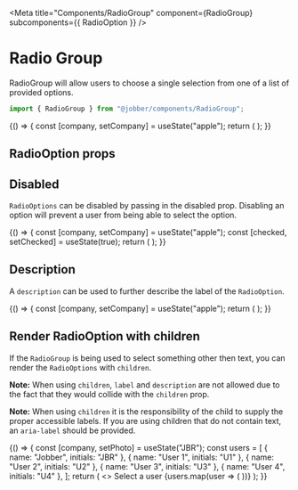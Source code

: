 
<Meta
  title="Components/RadioGroup"
  component={RadioGroup}
  subcomponents={{ RadioOption }}
/>

# Radio Group

RadioGroup will allow users to choose a single selection from one of a list of
provided options.

```ts
import { RadioGroup } from "@jobber/components/RadioGroup";
```

<Canvas>
  <Story name="RadioGroup">
    {() => {
      const [company, setCompany] = useState("apple");
      return (
        <RadioGroup onChange={setCompany} value={company} ariaLabel="Companies">
          <RadioOption value="apple" label="Apple" />
          <RadioOption value="google" label="Google" />
          <RadioOption value="microsoft" label="Microsoft" />
        </RadioGroup>
      );
    }}
  </Story>
</Canvas>

<ArgsTable of={RadioGroup} story="RadioGroup" />

## RadioOption props

<ArgsTable of={RadioOption} story="RadioGroup" />

## Disabled

`RadioOptions` can be disabled by passing in the disabled prop. Disabling an
option will prevent a user from being able to select the option.

<Canvas>
  <ExampleWithHooks>
    {() => {
      const [company, setCompany] = useState("apple");
      const [checked, setChecked] = useState(true);
      return (
        <Content spacing="large">
          <RadioGroup
            onChange={setCompany}
            value={company}
            ariaLabel="Companies"
          >
            <RadioOption value="apple" label="Apple" />
            <RadioOption value="google" label="Google" />
            <RadioOption value="amazon" label="Amazon" disabled={true} />
            <RadioOption
              value="microsoft"
              label="Microsoft"
              disabled={!checked}
            />
          </RadioGroup>
          <Divider />
          <Checkbox
            checked={checked}
            label="Allow Microsoft"
            onChange={setChecked}
          />
        </Content>
      );
    }}
  </ExampleWithHooks>
</Canvas>

## Description

A `description` can be used to further describe the label of the `RadioOption`.

<Canvas>
  <ExampleWithHooks>
    {() => {
      const [company, setCompany] = useState("apple");
      return (
        <RadioGroup onChange={setCompany} value={company} ariaLabel="Companies">
          <RadioOption
            value="apple"
            label="Apple"
            description="A delicious fruit that fends off doctors"
          />
          <RadioOption
            value="amazon"
            label="Amazon"
            description="The worlds largest rainforest"
          />
          <RadioOption
            value="google"
            label="Google"
            description="A search engine"
          />
        </RadioGroup>
      );
    }}
  </ExampleWithHooks>
</Canvas>

## Render RadioOption with children

If the `RadioGroup` is being used to select something other then text, you can
render the `RadioOptions` with `children`.

**Note:** When using `children`, `label` and `description` are not allowed due
to the fact that they would collide with the `children` prop.

**Note:** When using `children` it is the responsibility of the child to supply
the proper accessible labels. If you are using children that do not contain
text, an `aria-label` should be provided.

<Canvas>
  <ExampleWithHooks>
    {() => {
      const [company, setPhoto] = useState("JBR");
      const users = [
        { name: "Jobber", initials: "JBR" },
        { name: "User 1", initials: "U1" },
        { name: "User 2", initials: "U2" },
        { name: "User 3", initials: "U3" },
        { name: "User 4", initials: "U4" },
      ];
      return (
        <>
          <Content>
            <Text>Select a user</Text>
            <RadioGroup onChange={setPhoto} value={company} ariaLabel="Users">
              {users.map(user => (
                <RadioOption value={user.name} key={user.name}>
                  <Avatar initials={user.initials} name={user.name} />
                </RadioOption>
              ))}
            </RadioGroup>
          </Content>
        </>
      );
    }}
  </ExampleWithHooks>
</Canvas>
